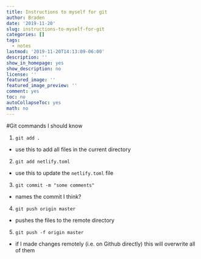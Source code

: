 ```yaml
---
title: Instructions to myself for git
author: Braden
date: '2019-11-20'
slug: instructions-to-myself-for-git
categories: []
tags:
  - notes
lastmod: '2019-11-20T14:13:09-06:00'
description: ''
show_in_homepage: yes
show_description: no
license: ''
featured_image: ''
featured_image_preview: ''
comment: yes
toc: no
autoCollapseToc: yes
math: no
---
```


<!--more-->

#Git commands I should know

1. `git add .`
- use this to add all files in the current directory
2. `git add netlify.toml`
- use this to update the `netlify.toml` file
3. `git commit -m "some comments"`
- names the commit I think?
4. `git push origin master`
- pushes the files to the remote directory
5. `git push -f origin master`
- if I made changes remotely (i.e. on Github directly) this will overwrite all of them